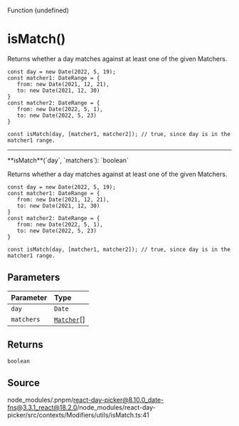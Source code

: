 <SectionTitle>Function (undefined)</SectionTitle>

# isMatch()

<Description>
Returns whether a day matches against at least one of the given Matchers.

```
const day = new Date(2022, 5, 19);
const matcher1: DateRange = {
   from: new Date(2021, 12, 21),
   to: new Date(2021, 12, 30)
}
const matcher2: DateRange = {
   from: new Date(2022, 5, 1),
   to: new Date(2022, 5, 23)
}

const isMatch(day, [matcher1, matcher2]); // true, since day is in the matcher1 range.
```

</Description>

---

<a id="undefined" name="undefined"></a>

<SignatureMemberIdentifier>
  **isMatch**(`day`, `matchers`): `boolean`
</SignatureMemberIdentifier>

Returns whether a day matches against at least one of the given Matchers.

```
const day = new Date(2022, 5, 19);
const matcher1: DateRange = {
   from: new Date(2021, 12, 21),
   to: new Date(2021, 12, 30)
}
const matcher2: DateRange = {
   from: new Date(2022, 5, 1),
   to: new Date(2022, 5, 23)
}

const isMatch(day, [matcher1, matcher2]); // true, since day is in the matcher1 range.
```

## Parameters

| Parameter  | Type                                             |
| :--------- | :----------------------------------------------- |
| `day`      | `Date`                                           |
| `matchers` | [`Matcher`](/docs/api/type-aliases/Matcher.md)[] |

## Returns

`boolean`

## Source

node_modules/.pnpm/react-day-picker@8.10.0_date-fns@3.3.1_react@18.2.0/node_modules/react-day-picker/src/contexts/Modifiers/utils/isMatch.ts:41
